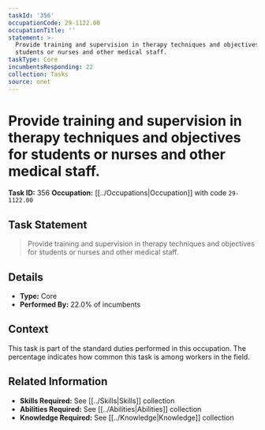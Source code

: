 ```yaml
---
taskId: '356'
occupationCode: 29-1122.00
occupationTitle: ''
statement: >-
  Provide training and supervision in therapy techniques and objectives for
  students or nurses and other medical staff.
taskType: Core
incumbentsResponding: 22
collection: Tasks
source: onet
---
```

# Provide training and supervision in therapy techniques and objectives for students or nurses and other medical staff.

**Task ID:** 356
**Occupation:** [[../Occupations|Occupation]] with code `29-1122.00`

## Task Statement

> Provide training and supervision in therapy techniques and objectives for students or nurses and other medical staff.

## Details

- **Type:** Core
- **Performed By:** 22.0% of incumbents

## Context

This task is part of the standard duties performed in this occupation. The percentage indicates how common this task is among workers in the field.

## Related Information

- **Skills Required:** See [[../Skills|Skills]] collection
- **Abilities Required:** See [[../Abilities|Abilities]] collection
- **Knowledge Required:** See [[../Knowledge|Knowledge]] collection
